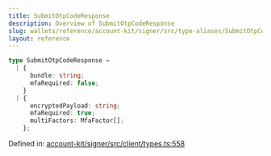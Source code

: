 ```yaml
---
title: SubmitOtpCodeResponse
description: Overview of SubmitOtpCodeResponse
slug: wallets/reference/account-kit/signer/src/type-aliases/SubmitOtpCodeResponse
layout: reference
---
```


```ts
type SubmitOtpCodeResponse =
  | {
      bundle: string;
      mfaRequired: false;
    }
  | {
      encryptedPayload: string;
      mfaRequired: true;
      multiFactors: MfaFactor[];
    };
```

Defined in: [account-kit/signer/src/client/types.ts:558](https://github.com/alchemyplatform/aa-sdk/blob/da19afd63b0ba06a4de95b0d2d7871f64d546304/account-kit/signer/src/client/types.ts#L558)
